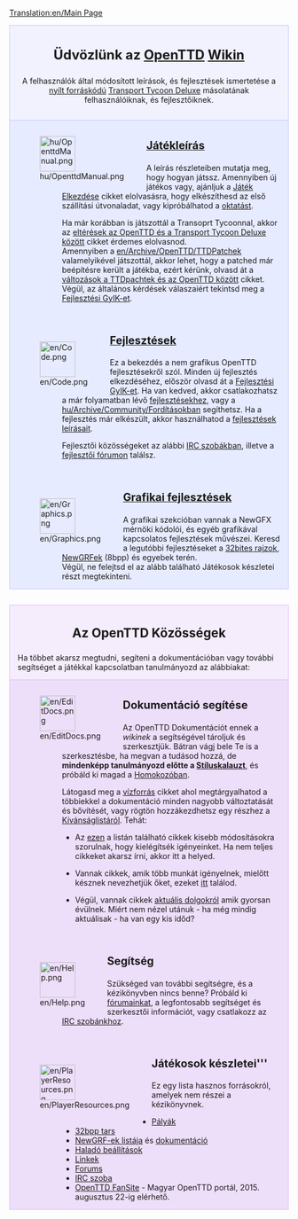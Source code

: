 [[Translation:en/Main Page]]

<div style="background-color: #f1f2fe; border: 1px solid #c7c8fe; margin: 0; padding: 1em 1em 1em 1em; text-align:center">
<div style="font-size:1.7em; font-weight:bold">Üdvözlünk az <span class="plainlinks">[http://www.openttd.org/ OpenTTD]</span> [http://hu.wikipedia.org/wiki/Wiki Wikin]</div>
A felhasználók által módosított leírások, és fejlesztések ismertetése a [http://www.opensource.org/ nyílt forráskódú] [[hu/Archive/OpenTTD/Transport Tycoon Deluxe|Transport Tycoon Deluxe]] másolatának felhasználóiknak, és fejlesztőiknek.
</div>

<div style="background-color: #E7EBFF; border: 1px solid #c7c8fe; border-top:none; padding: 1em 1em 0em 1em; margin-bottom:2em">
<div style="float:left">[[File:hu/OpenttdManual.png|64px]]</div>
<div style="margin-left:80px; margin-bottom:4em">
<div style="font-size:1.4em; font-weight:bold">[[hu/Manual/Main Page|Játékleírás]]</div>
A leírás részleteiben mutatja meg, hogy hogyan játssz. Amennyiben új játékos vagy, ajánljuk a [[hu/Manual/Tutorial/Main Page|Játék Elkezdése]] cikket elolvasásra, hogy elkészíthesd az első szállítási útvonaladat, vagy kipróbálhatod a [[hu/Manual/Tutorial/Main Page|oktatás]]t.

Ha már korábban is játszottál a Transoprt Tycoonnal, akkor az [[en/Archive/OpenTTD/Changes from TTD|eltérések az OpenTTD és a Transport Tycoon Deluxe között]] cikket érdemes elolvasnod. <br>
Amennyiben a [[en/Archive/OpenTTD/TTDPatch]]ek valamelyikével játszottál, akkor lehet, hogy a patched már beépítésre került a játékba, ezért kérünk, olvasd át a [[en/Archive/OpenTTD/Comparison of OpenTTD and TTDPatch features|változások a TTDpachtek és az OpenTTD között]] cikket.
Végül, az általános kérdések válaszaiért tekintsd meg a [[hu/Archive/Community/FAQ|Fejlesztési GyIK-et]].
</div>

<div style="float:left">[[File:en/Code.png|64px]]</div>
<div style="margin-left:80px; margin-bottom:4em">
<div style="font-size:1.4em; font-weight:bold">[[en/Development/Main Page|Fejlesztések]]</div>
Ez a bekezdés a nem grafikus OpenTTD fejlesztésekről szól. Minden új fejlesztés elkezdéséhez, először olvasd át a [[en/Development/FAQ development|Fejlesztési GyIK-et]]. Ha van kedved, akkor csatlakozhatsz a már folyamatban lévő [[en/Development/Main Page|fejlesztések]]hez, vagy a [[hu/Archive/Community/Fordítás]]okban segíthetsz. Ha a fejlesztés már elkészült, akkor használhatod a [[en/Development/Main Page|fejlesztések leírásai]]t.

Fejlesztői közösségeket az alábbi [[en/Development/IRC channel|IRC szobák]]ban, illetve a [http://www.tt-forums.net/viewforum.php?f=33 fejlesztői fórumon] találsz.
</div>

<div style="float:left">[[File:en/Graphics.png|64px]]</div>
<div style="margin-left:80px; margin-bottom:1em; min-height:64px">
<div style="font-size:1.4em; font-weight:bold">[[en/Development/NewGRF/Main Page|Grafikai fejlesztések]]</div>
A grafikai szekcióban vannak a NewGFX mérnöki kódolói, és egyéb grafikával kapcsolatos fejlesztések művészei. Keresd a legutóbbi fejlesztéseket a [[en/Archive/Old 32bpp/32bit Graphics Development|32bites rajzok]], [[en/Manual/NewGRF|NewGRFek]] (8bpp) és egyebek terén.<br>
Végül, ne felejtsd el az alább található Játékosok készletei részt megtekinteni.
</div>

</div>

<div style="background-color: #F5EDFC; border: 1px solid #E1BBFF; margin: 0; padding: 1em 1em 0em 1em;">
<div style="font-size:1.6em; font-weight:bold; text-align:center">Az OpenTTD Közösségek</div>
Ha többet akarsz megtudni, segíteni a dokumentációban vagy további segítséget a játékkal kapcsolatban tanulmányozd az alábbiakat:
</div>

<div style="background-color: #EDDEFA; border: 1px solid #E1BBFF; border-top:none; padding: 1em 1em 0em 1em;">

<div style="float:left">[[File:en/EditDocs.png|64px]]</div>
<div style="margin-left:80px; margin-bottom:4em">
<div style="font-size:1.4em; font-weight:bold">Dokumentáció segítése</div>
Az OpenTTD Dokumentációt ennek a <em>wikinek</em> a segítségével tároljuk és szerkesztjük. Bátran vágj bele Te is a szerkesztésbe, ha megvan a tudásod hozzá, de '''mindenképp tanulmányozd előtte a [[en/Wiki/Manual of Style|Stíluskalauzt]]''', és próbáld ki magad a [[en/Sandbox|Homokozóban]].  

Látogasd meg a [[en/Archive/Community/Village Pump|vízforrás]] cikket ahol megtárgyalhatod a többiekkel a dokumentáció minden nagyobb változtatását és bővítését, vagy rögtön hozzákezdhetsz egy részhez a [[hu/Kívánságlista|Kívánságlistáról]]. Tehát:

*Az [[:Category:en/Manual/Base Set/To do|ezen]] a listán található cikkek kisebb módosításokra szorulnak, hogy kielégítsék igényeinket. Ha nem teljes cikkeket akarsz írni, akkor itt a helyed. 

*Vannak cikkek, amik több munkát igényelnek, mielőtt késznek nevezhetjük őket, ezeket [[:Category:en/Manual/Base Set/Industries/Articles to be expanded|itt]] találod.

*Végül, vannak cikkek [[:Category:en/Current events|aktuális dolgokról]] amik gyorsan évülnek. Miért nem nézel utánuk - ha még mindig aktuálisak - ha van egy kis időd?
</div>

<div style="float:left">[[File:en/Help.png|64px]]</div>
<div style="margin-left:80px; margin-bottom:4em">
<div style="font-size:1.4em; font-weight:bold">Segítség</div>
Szükséged van további segítségre, és a kézikönyvben nincs benne? Próbáld ki [http://www.tt-forums.net/viewforum.php?f=55 fórumainkat], a legfontosabb segítséget és szerkesztői információt, vagy csatlakozz az [[en/Development/IRC channel|IRC szobánkhoz]].
</div>

<div style="float:left">[[File:en/PlayerResources.png|64px]]</div>
<div style="margin-left:80px; margin-bottom:1em">
<div style="font-size:1.4em; font-weight:bold">Játékosok készletei'''</div>
Ez egy lista hasznos forrásokról, amelyek nem részei a kézikönyvnek.
*[[en/Community/Scenarios/Main Page|Pályák]]
*[[en/Archive/Old 32bpp/List of downloadable 32 bpp tars|32bpp tars]]
*[[en/Community/NewGRF/Main Page|NewGRF-ek listája]] és [[en/Manual/NewGRF|dokumentáció]]
*[[en/Archive/Manual/Settings/Advanced Settings|Haladó beállítások]]
*[[en/Archive/Lists/Links|Linkek]]
*[http://www.tt-forums.net/index.php?c=20 Forums]
*[[en/Development/IRC channel|IRC szoba]]
*[http://www.openttdfansite.info/news.php OpenTTD FanSite] - Magyar OpenTTD portál, 2015. augusztus 22-ig elérhető.
</div>
</div>